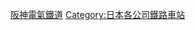 {{Catmore|阪神電氣鐵道}}
{{Commonscat|Stations of Hanshin Electric Railway}}
{{DEFAULTSORT:Hanshin}}
[[Category:阪神電氣鐵道|]]
[[Category:日本各公司鐵路車站|Category:日本各公司鐵路車站]]
